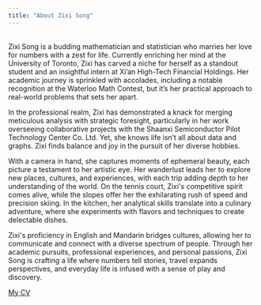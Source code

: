 ```yaml
---
title: "About Zixi Song"
---
```


\
Zixi Song is a budding mathematician and statistician who marries her love for numbers with a zest for life. Currently enriching her mind at the University of Toronto, Zixi has carved a niche for herself as a standout student and an insightful intern at Xi'an High-Tech Financial Holdings. Her academic journey is sprinkled with accolades, including a notable recognition at the Waterloo Math Contest, but it's her practical approach to real-world problems that sets her apart.

In the professional realm, Zixi has demonstrated a knack for merging meticulous analysis with strategic foresight, particularly in her work overseeing collaborative projects with the Shaanxi Semiconductor Pilot Technology Center Co. Ltd. Yet, she knows life isn't all about data and graphs. Zixi finds balance and joy in the pursuit of her diverse hobbies.

With a camera in hand, she captures moments of ephemeral beauty, each picture a testament to her artistic eye. Her wanderlust leads her to explore new places, cultures, and experiences, with each trip adding depth to her understanding of the world. On the tennis court, Zixi\'s competitive spirit comes alive, while the slopes offer her the exhilarating rush of speed and precision skiing. In the kitchen, her analytical skills translate into a culinary adventure, where she experiments with flavors and techniques to create delectable dishes.

Zixi\'s proficiency in English and Mandarin bridges cultures, allowing her to communicate and connect with a diverse spectrum of people. Through her academic pursuits, professional experiences, and personal passions, Zixi Song is crafting a life where numbers tell stories, travel expands perspectives, and everyday life is infused with a sense of play and discovery.

[My CV](Zixi_Song_CV.pdf)
